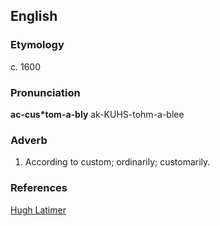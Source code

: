 ==English==

===Etymology===
{{suffix|accustom|ably}} c. 1600

===Pronunciation===
'''ac-cus*tom-a-bly'''
ak-KUHS-tohm-a-blee

===Adverb===
{{infl|en|adverb}}
# According to custom; ordinarily; customarily.
===References===
[[w:Hugh Latimer|Hugh Latimer]]